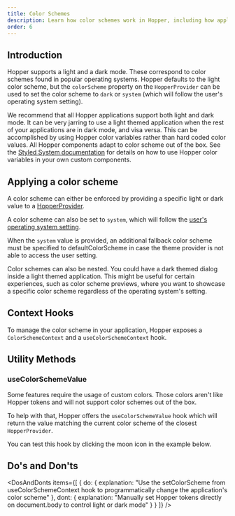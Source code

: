```yaml
---
title: Color Schemes
description: Learn how color schemes work in Hopper, including how applications can adapt to operating system's dark mode.
order: 6
---
```


## Introduction

Hopper supports a light and a dark mode. These correspond to color schemes found in popular operating systems. Hopper defaults to the light color scheme, but the `colorScheme` property on the `HopperProvider` can be used to set the color scheme to `dark` or `system` (which will follow the user's operating system setting).

We recommend that all Hopper applications support both light and dark mode. It can be very jarring to use a light themed application when the rest of your applications are in dark mode, and visa versa. This can be accomplished by using Hopper color variables rather than hard coded color values. All Hopper components adapt to color scheme out of the box. See the [Styled System documentation](/styled-system/overview/introduction) for details on how to use Hopper color variables in your own custom components.

## Applying a color scheme

A color scheme can either be enforced by providing a specific light or dark value to a [HopperProvider](./HopperProvider).

<Example src="hopper-provider/docs/color-scheme/apply" isOpen />

A color scheme can also be set to `system`, which will follow the [user's operating system setting](https://developer.mozilla.org/en-US/docs/Web/CSS/@media/prefers-color-scheme).

When the `system` value is provided, an additional fallback color scheme must be specified to defaultColorScheme in case the theme provider is not able to access the user setting.

<Example src="hopper-provider/docs/color-scheme/apply-system" isOpen />

Color schemes can also be nested. You could have a dark themed dialog inside a light themed application. This might be useful for certain experiences, such as color scheme previews, where you want to showcase a specific color scheme regardless of the operating system's setting.

<Example src="hopper-provider/docs/color-scheme/apply-nested" isOpen />

## Context Hooks

To manage the color scheme in your application, Hopper exposes a `ColorSchemeContext` and a `useColorSchemeContext` hook.

<Example src="hopper-provider/docs/color-scheme/changing" isOpen />

## Utility Methods

### useColorSchemeValue

Some features require the usage of custom colors. Those colors aren't like Hopper tokens and will not support color schemes out of the box.

To help with that, Hopper offers the `useColorSchemeValue` hook which will return the value matching the current color scheme of the closest `HopperProvider`.

You can test this hook by clicking the moon icon in the example below.

<Example src="hopper-provider/docs/color-scheme/useColorSchemeValue" isOpen />

## Do's and Don'ts

<DosAndDonts
    items={[
        {
            do: {
                explanation: "Use the setColorScheme from useColorSchemeContext hook to programmatically change the application's color scheme"
            },
            dont: {
                explanation: "Manually set Hopper tokens directly on document.body to control light or dark mode"
            }
        }
    ]}
/>
